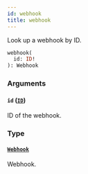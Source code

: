```yaml
---
id: webhook
title: webhook
---
```



Look up a webhook by ID.

```graphql
webhook(
  id: ID!
): Webhook
```


### Arguments

#### `id` ([`ID`](../../../developer/api-reference/scalars/id))

ID of the webhook.


### Type

#### [`Webhook`](../../../developer/api-reference/objects/webhook) 

Webhook.




